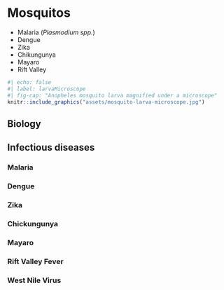 # Mosquitos

::: {.callout-note title="Infections"}
- Malaria (*Plasmodium spp.*)
- Dengue
- Zika
- Chikungunya
- Mayaro
- Rift Valley
:::


```r
#| echo: false
#| label: larvaMicroscope
#| fig-cap: "Anopheles mosquito larva magnified under a microscope"
knitr::include_graphics("assets/mosquito-larva-microscope.jpg")
```

## Biology

## Infectious diseases

### Malaria

### Dengue

### Zika

### Chickungunya

### Mayaro

### Rift Valley Fever

### West Nile Virus
